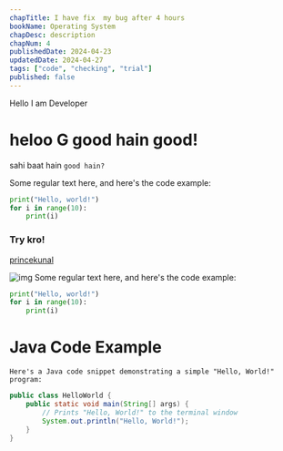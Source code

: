 ```yaml
---
chapTitle: I have fix  my bug after 4 hours
bookName: Operating System
chapDesc: description
chapNum: 4
publishedDate: 2024-04-23
updatedDate: 2024-04-27
tags: ["code", "checking", "trial"]
published: false
---
```



<Callout type="danger">Hello I am Developer</Callout>
# heloo G good hain good!

sahi baat hain `good hain?`

Some regular text here, and here's the code example:

```python
print("Hello, world!")
for i in range(10):
    print(i)
```
### Try kro!

[princekunal](https://github.com/princekunal101)

![img](https://avatars.githubusercontent.com/u/138247815?v=4)
Some regular text here, and here's the code example:

```python  showLineNumbers /print/#v
print("Hello, world!")
for i in range(10):
    print(i)
```
# Java Code Example
```
Here's a Java code snippet demonstrating a simple "Hello, World!" program:
```
```java { 2} showLineNumbers title="demo.java"
public class HelloWorld {
    public static void main(String[] args) {
        // Prints "Hello, World!" to the terminal window
        System.out.println("Hello, World!");
    }
}
